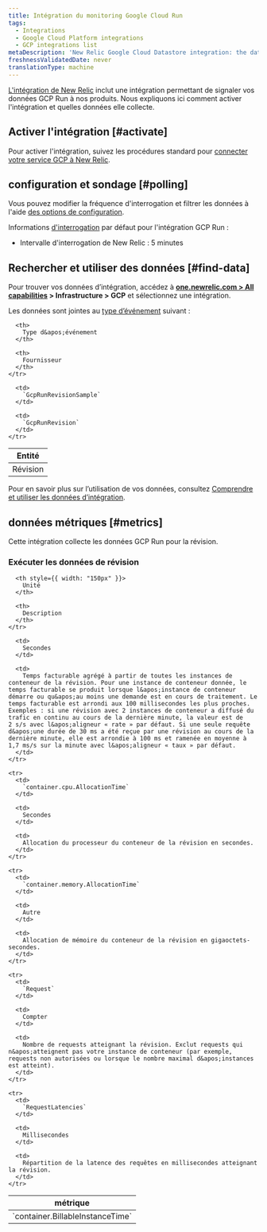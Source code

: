 ```yaml
---
title: Intégration du monitoring Google Cloud Run
tags:
  - Integrations
  - Google Cloud Platform integrations
  - GCP integrations list
metaDescription: 'New Relic Google Cloud Datastore integration: the data it reports and how to enable it.'
freshnessValidatedDate: never
translationType: machine
---
```


[L&apos;intégration de New Relic](/docs/infrastructure/introduction-infra-monitoring) inclut une intégration permettant de signaler vos données GCP Run à nos produits. Nous expliquons ici comment activer l&apos;intégration et quelles données elle collecte.

## Activer l&apos;intégration [#activate]

Pour activer l&apos;intégration, suivez les procédures standard pour [connecter votre service GCP à New Relic](/docs/connect-google-cloud-platform-services-infrastructure).

## configuration et sondage [#polling]

Vous pouvez modifier la fréquence d&apos;interrogation et filtrer les données à l&apos;aide [des options de configuration](/docs/integrations/new-relic-integrations/getting-started/configure-polling-frequency-data-collection-cloud-integrations).

Informations [d&apos;interrogation](/docs/integrations/google-cloud-platform-integrations/getting-started/polling-intervals-gcp-integrations) par défaut pour l&apos;intégration GCP Run :

* Intervalle d&apos;interrogation de New Relic : 5 minutes

## Rechercher et utiliser des données [#find-data]

Pour trouver vos données d’intégration, accédez à <DNT>**[one.newrelic.com &gt; All capabilities](https://one.newrelic.com/all-capabilities) &gt; Infrastructure &gt; GCP**</DNT> et sélectionnez une intégration.

Les données sont jointes au [type d’événement](/docs/data-apis/understand-data/new-relic-data-types/#event-data) suivant :

<table>
  <thead>
    <tr>
      <th>
        Entité
      </th>

      <th>
        Type d&apos;événement
      </th>

      <th>
        Fournisseur
      </th>
    </tr>
  </thead>

  <tbody>
    <tr>
      <td>
        Révision
      </td>

      <td>
        `GcpRunRevisionSample`
      </td>

      <td>
        `GcpRunRevision`
      </td>
    </tr>
  </tbody>
</table>

Pour en savoir plus sur l’utilisation de vos données, consultez [Comprendre et utiliser les données d’intégration](/docs/infrastructure/integrations/find-use-infrastructure-integration-data).

## données métriques [#metrics]

Cette intégration collecte les données GCP Run pour la révision.

### Exécuter les données de révision

<table>
  <thead>
    <tr>
      <th style={{ width: "275px" }}>
        métrique
      </th>

      <th style={{ width: "150px" }}>
        Unité
      </th>

      <th>
        Description
      </th>
    </tr>
  </thead>

  <tbody>
    <tr>
      <td>
        `container.BillableInstanceTime`
      </td>

      <td>
        Secondes
      </td>

      <td>
        Temps facturable agrégé à partir de toutes les instances de conteneur de la révision. Pour une instance de conteneur donnée, le temps facturable se produit lorsque l&apos;instance de conteneur démarre ou qu&apos;au moins une demande est en cours de traitement. Le temps facturable est arrondi aux 100 millisecondes les plus proches. Exemples : si une révision avec 2 instances de conteneur a diffusé du trafic en continu au cours de la dernière minute, la valeur est de 2 s/s avec l&apos;aligneur « rate » par défaut. Si une seule requête d&apos;une durée de 30 ms a été reçue par une révision au cours de la dernière minute, elle est arrondie à 100 ms et ramenée en moyenne à 1,7 ms/s sur la minute avec l&apos;aligneur « taux » par défaut.
      </td>
    </tr>

    <tr>
      <td>
        `container.cpu.AllocationTime`
      </td>

      <td>
        Secondes
      </td>

      <td>
        Allocation du processeur du conteneur de la révision en secondes.
      </td>
    </tr>

    <tr>
      <td>
        `container.memory.AllocationTime`
      </td>

      <td>
        Autre
      </td>

      <td>
        Allocation de mémoire du conteneur de la révision en gigaoctets-secondes.
      </td>
    </tr>

    <tr>
      <td>
        `Request`
      </td>

      <td>
        Compter
      </td>

      <td>
        Nombre de requests atteignant la révision. Exclut requests qui n&apos;atteignent pas votre instance de conteneur (par exemple, requests non autorisées ou lorsque le nombre maximal d&apos;instances est atteint).
      </td>
    </tr>

    <tr>
      <td>
        `RequestLatencies`
      </td>

      <td>
        Millisecondes
      </td>

      <td>
        Répartition de la latence des requêtes en millisecondes atteignant la révision.
      </td>
    </tr>
  </tbody>
</table>